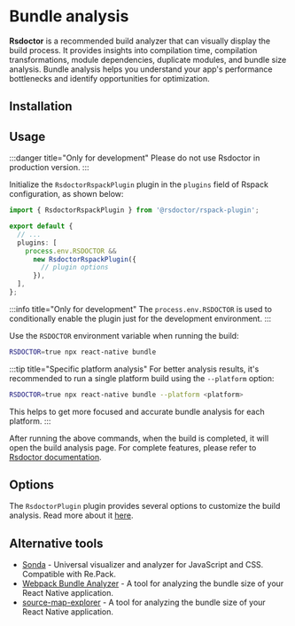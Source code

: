 # Bundle analysis

**Rsdoctor** is a recommended build analyzer that can visually display the build process. It provides insights into compilation time, compilation transformations, module dependencies, duplicate modules, and bundle size analysis. Bundle analysis helps you understand your app's performance bottlenecks and identify opportunities for optimization.

## Installation


<Tabs groupId="bundler">
  <Tab label="Rspack" value="rspack">
    <PackageManagerTabs command={{
      npm: 'npm install @rsdoctor/rspack-plugin -D',
      yarn: 'yarn add @rsdoctor/rspack-plugin -D',
      pnpm: 'pnpm add @rsdoctor/rspack-plugin -D',
      bun: 'bun add @rsdoctor/rspack-plugin -D',
    }} />
  </Tab>
  <Tab label="webpack" value="webpack">
    <PackageManagerTabs command={{
      npm: 'npm install @rsdoctor/webpack-plugin -D',
      yarn: 'yarn add @rsdoctor/webpack-plugin -D',
      pnpm: 'pnpm add @rsdoctor/webpack-plugin -D',
      bun: 'bun add @rsdoctor/webpack-plugin -D',
    }} />
  </Tab>
</Tabs>

## Usage

:::danger title="Only for development"
Please do not use Rsdoctor in production version.
:::

Initialize the `RsdoctorRspackPlugin` plugin in the `plugins` field of Rspack configuration, as shown below:

```ts title=rspack.config.js
import { RsdoctorRspackPlugin } from '@rsdoctor/rspack-plugin';

export default {
  // ...
  plugins: [
    process.env.RSDOCTOR &&
      new RsdoctorRspackPlugin({
        // plugin options
      }),
  ],
};
```

:::info title="Only for development"
The `process.env.RSDOCTOR` is used to conditionally enable the plugin just for the development environment.
:::

Use the `RSDOCTOR` environment variable when running the build:

```bash
RSDOCTOR=true npx react-native bundle
```

:::tip title="Specific platform analysis"
For better analysis results, it's recommended to run a single platform build using the `--platform` option:

```bash
RSDOCTOR=true npx react-native bundle --platform <platform>
```

This helps to get more focused and accurate bundle analysis for each platform.
:::

After running the above commands, when the build is completed, it will open the build analysis page. For complete features, please refer to [Rsdoctor documentation](https://rsdoctor.dev/).

## Options

The `RsdoctorPlugin` plugin provides several options to customize the build analysis. Read more about it [here](https://rsdoctor.dev/config/options/options).


## Alternative tools

- [Sonda](https://github.com/filipsobol/sonda) - Universal visualizer and analyzer for JavaScript and CSS. Compatible with Re.Pack.
- [Webpack Bundle Analyzer](https://github.com/webpack-contrib/webpack-bundle-analyzer) - A tool for analyzing the bundle size of your React Native application.
- [source-map-explorer](https://github.com/danvk/source-map-explorer) - A tool for analyzing the bundle size of your React Native application.
